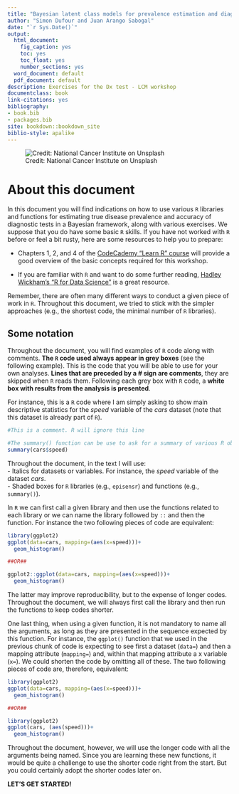 ```yaml
--- 
title: "Bayesian latent class models for prevalence estimation and diagnostic test evaluation"
author: "Simon Dufour and Juan Arango Sabogal"
date: "`r Sys.Date()`"
output:
  html_document: 
    fig_caption: yes
    toc: yes
    toc_float: yes
    number_sections: yes
  word_document: default
  pdf_document: default
description: Exercises for the Dx test - LCM workshop 
documentclass: book
link-citations: yes
bibliography:
- book.bib
- packages.bib
site: bookdown::bookdown_site
biblio-style: apalike
---
```


![Credit: National Cancer Institute on Unsplash](Figures\national-cancer-institute-NFvdKIhxYlU-unsplash.jpg) 

# About this document
In this document you will find indications on how to use various `R` libraries and functions for estimating true disease prevalence and accuracy of diagnostic tests in a Bayesian framework, along with various exercises. We suppose that you do have some basic `R` skills. If you have not worked with `R` before or feel a bit rusty, here are some resources to help you to prepare:  
  
- Chapters 1, 2, and 4 of the [CodeCademy "Learn R" course](https://www.codecademy.com/learn/learn-r) will provide a good overview of the basic concepts required for this workshop.  
  
- If you are familiar with `R` and want to do some further reading, [Hadley Wickham's "R for Data Science"](https://r4ds.had.co.nz/) is a great resource.  
  
Remember, there are often many different ways to conduct a given piece of work in `R`. Throughout this document, we tried to stick with the simpler approaches (e.g., the shortest code, the minimal number of `R` libraries). 
   
## Some notation

Throughout the document,  you will find examples of `R` code along with comments. **The `R` code used always appear in grey boxes** (see the following example). This is the code that you will be able to use for your own analyses. **Lines that are preceded by a # sign are comments**, they are skipped when `R` reads them. Following each grey box with `R` code, a **white box with results from the analysis is presented**.  
  
For instance, this is a `R` code where I am simply asking to show main descriptive statistics for the *speed* variable of the *cars* dataset (note that this dataset is already part of `R`).
```r
#This is a comment. R will ignore this line

#The summary() function can be use to ask for a summary of various R objects. For a variable (here the variable speed), it shows descriptive statistics.
summary(cars$speed)
```
  
Throughout the document, in the text I will use:  
- Italics for datasets or variables. For instance, the *speed* variable of the dataset *cars*.  
- Shaded boxes for `R` libraries (e.g., `episensr`) and functions (e.g., `summary()`).  
  
In `R` we can first call a given library and then use the functions related to each library or we can name the library followed by `::` and then the function. For instance the two following pieces of code are equivalent:
```r
library(ggplot2)
ggplot(data=cars, mapping=(aes(x=speed)))+
  geom_histogram()

##OR##

ggplot2::ggplot(data=cars, mapping=(aes(x=speed)))+
  geom_histogram()
```
  
The latter may improve reproducibility, but to the expense of longer codes. Throughout the document, we will always first call the library and then run the functions to keep codes shorter. 

One last thing, when using a given function, it is not mandatory to name all the arguments, as long as they are presented in the sequence expected by this function. For instance, the `ggplot()` function that we used in the previous chunk of code is expecting to see first a dataset (`data=`) and then a mapping attribute (`mapping=`) and, within that mapping attribute a x variable (`x=`). We could shorten the code by omitting all of these. The two following pieces of code are, therefore, equivalent: 
```r
library(ggplot2)
ggplot(data=cars, mapping=(aes(x=speed)))+
  geom_histogram()

##OR##  

library(ggplot2)
ggplot(cars, (aes(speed)))+
  geom_histogram()
```
  
Throughout the document, however, we will use the longer code with all the arguments being named. Since you are learning these new functions, it would be quite a challenge to use the shorter code right from the start. But you could certainly adopt the shorter codes later on.
  
**LET'S GET STARTED!**

